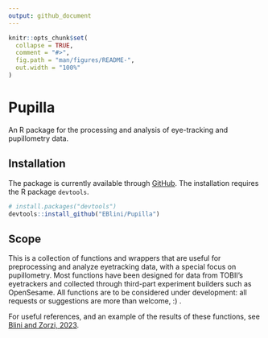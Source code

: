 ```yaml
---
output: github_document
---
```


<!-- README.md is generated from README.Rmd. Please edit that file -->

```r
knitr::opts_chunk$set(
  collapse = TRUE,
  comment = "#>",
  fig.path = "man/figures/README-",
  out.width = "100%"
)
```

# Pupilla

<!-- badges: start -->
<!-- badges: end -->

An R package for the processing and analysis of eye-tracking and
pupillometry data.

## Installation

The package is currently available through
[GitHub](https://github.com/). The installation requires the R package
`devtools`.

``` r
# install.packages("devtools")
devtools::install_github("EBlini/Pupilla")
```

## Scope

This is a collection of functions and wrappers that are useful for
preprocessing and analyze eyetracking data, with a special focus on
pupillometry. Most functions have been designed for data from TOBII’s
eyetrackers and collected through third-part experiment builders such as
OpenSesame. All functions are to be considered under development: all
requests or suggestions are more than welcome, :) .

For useful references, and an example of the results of these functions,
see [Blini and Zorzi,
2023](https://link.springer.com/article/10.3758/s13423-022-02192-z).

